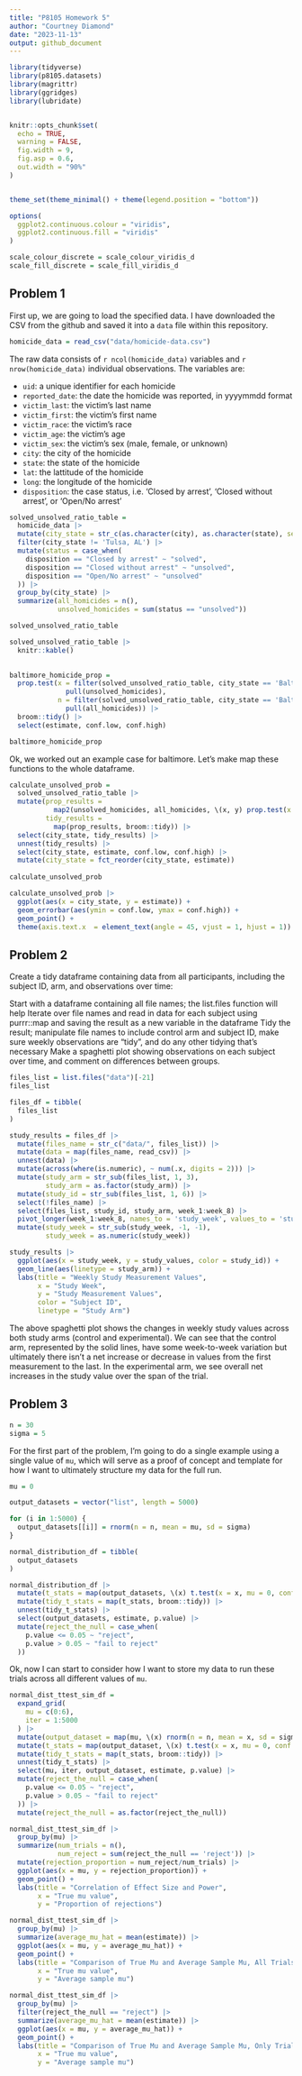 ```yaml
---
title: "P8105 Homework 5"
author: "Courtney Diamond"
date: "2023-11-13"
output: github_document
---
```



```r
library(tidyverse)
library(p8105.datasets)
library(magrittr)
library(ggridges)
library(lubridate)


knitr::opts_chunk$set(
  echo = TRUE,
  warning = FALSE,
  fig.width = 9,
  fig.asp = 0.6,
  out.width = "90%"
)


theme_set(theme_minimal() + theme(legend.position = "bottom"))

options(
  ggplot2.continuous.colour = "viridis",
  ggplot2.continuous.fill = "viridis"
)

scale_colour_discrete = scale_colour_viridis_d
scale_fill_discrete = scale_fill_viridis_d
```


## Problem 1

First up, we are going to load the specified data. I have downloaded the CSV from the github and saved it into a `data` file within this repository.

```r
homicide_data = read_csv("data/homicide-data.csv")
```

The raw data consists of `r ncol(homicide_data)` variables and `r nrow(homicide_data)` individual observations. The variables are: 

* `uid`: a unique identifier for each homicide
* `reported_date`: the date the homicide was reported, in yyyymmdd format
* `victim_last`: the victim's last name
* `victim_first`: the victim's first name
* `victim_race`: the victim's race
* `victim_age`: the victim's age
* `victim_sex`: the victim's sex (male, female, or unknown)
* `city`: the city of the homicide
* `state`: the state of the homicide
* `lat`: the lattitude of the homicide
* `long`: the longitude of the homicide
* `disposition`: the case status, i.e. 'Closed by arrest', 'Closed without arrest', or 'Open/No arrest'



```r
solved_unsolved_ratio_table =
  homicide_data |> 
  mutate(city_state = str_c(as.character(city), as.character(state), sep = ", ")) |> 
  filter(city_state != 'Tulsa, AL') |> 
  mutate(status = case_when(
    disposition == "Closed by arrest" ~ "solved",
    disposition == "Closed without arrest" ~ "unsolved",
    disposition == "Open/No arrest" ~ "unsolved"
  )) |>
  group_by(city_state) |> 
  summarize(all_homicides = n(),
            unsolved_homicides = sum(status == "unsolved"))

solved_unsolved_ratio_table

solved_unsolved_ratio_table |> 
  knitr::kable()
  
```

```r
baltimore_homicide_prop = 
  prop.test(x = filter(solved_unsolved_ratio_table, city_state == 'Baltimore, MD') |>
              pull(unsolved_homicides),
            n = filter(solved_unsolved_ratio_table, city_state == 'Baltimore, MD') |>
              pull(all_homicides)) |> 
  broom::tidy() |> 
  select(estimate, conf.low, conf.high)

baltimore_homicide_prop
```

Ok, we worked out an example case for baltimore. Let's make map these functions to the whole dataframe.  
```r
calculate_unsolved_prob =
  solved_unsolved_ratio_table |> 
  mutate(prop_results = 
           map2(unsolved_homicides, all_homicides, \(x, y) prop.test(x = x, n = y)),
         tidy_results = 
           map(prop_results, broom::tidy)) |> 
  select(city_state, tidy_results) |> 
  unnest(tidy_results) |> 
  select(city_state, estimate, conf.low, conf.high) |> 
  mutate(city_state = fct_reorder(city_state, estimate))
  
calculate_unsolved_prob

calculate_unsolved_prob |> 
  ggplot(aes(x = city_state, y = estimate)) +
  geom_errorbar(aes(ymin = conf.low, ymax = conf.high)) + 
  geom_point() +
  theme(axis.text.x  = element_text(angle = 45, vjust = 1, hjust = 1))


```

## Problem 2

Create a tidy dataframe containing data from all participants, including the subject ID, arm, and observations over time:

Start with a dataframe containing all file names; the list.files function will help
Iterate over file names and read in data for each subject using purrr::map and saving the result as a new variable in the dataframe
Tidy the result; manipulate file names to include control arm and subject ID, make sure weekly observations are “tidy”, and do any other tidying that’s necessary
Make a spaghetti plot showing observations on each subject over time, and comment on differences between groups.

```r
files_list = list.files("data")[-21]
files_list

files_df = tibble(
  files_list
)

study_results = files_df |> 
  mutate(files_name = str_c("data/", files_list)) |> 
  mutate(data = map(files_name, read_csv)) |> 
  unnest(data) |> 
  mutate(across(where(is.numeric), ~ num(.x, digits = 2))) |> 
  mutate(study_arm = str_sub(files_list, 1, 3),
         study_arm = as.factor(study_arm)) |> 
  mutate(study_id = str_sub(files_list, 1, 6)) |> 
  select(!files_name) |> 
  select(files_list, study_id, study_arm, week_1:week_8) |> 
  pivot_longer(week_1:week_8, names_to = 'study_week', values_to = 'study_values') |> 
  mutate(study_week = str_sub(study_week, -1, -1),
         study_week = as.numeric(study_week))

study_results |> 
  ggplot(aes(x = study_week, y = study_values, color = study_id)) + 
  geom_line(aes(linetype = study_arm)) +
  labs(title = "Weekly Study Measurement Values",
       x = "Study Week",
       y = "Study Measurement Values",
       color = "Subject ID",
       linetype = "Study Arm")

```

The above spaghetti plot shows the changes in weekly study values across both study arms (control and experimental). We can see that the control arm, represented by the solid lines, have some week-to-week variation but ultimately there isn't a net increase or decrease in values from the first measurement to the last. In the experimental arm, we see overall net increases in the study value over the span of the trial. 

## Problem 3

```r
n = 30
sigma = 5
```

For the first part of the problem, I'm going to do a single example using a single value of `mu`, which will serve as a proof of concept and template for how I want to ultimately structure my data for the full run. 

```r
mu = 0

output_datasets = vector("list", length = 5000)

for (i in 1:5000) {
  output_datasets[[i]] = rnorm(n = n, mean = mu, sd = sigma)
}

normal_distribution_df = tibble(
  output_datasets
)

normal_distribution_df |> 
  mutate(t_stats = map(output_datasets, \(x) t.test(x = x, mu = 0, conf.level = 0.95))) |> 
  mutate(tidy_t_stats = map(t_stats, broom::tidy)) |> 
  unnest(tidy_t_stats) |> 
  select(output_datasets, estimate, p.value) |> 
  mutate(reject_the_null = case_when(
    p.value <= 0.05 ~ "reject",
    p.value > 0.05 ~ "fail to reject"
  ))
```


Ok, now I can start to consider how I want to store my data to run these trials across all different values of `mu`. 

```r
normal_dist_ttest_sim_df = 
  expand_grid(
    mu = c(0:6),
    iter = 1:5000
  ) |> 
  mutate(output_dataset = map(mu, \(x) rnorm(n = n, mean = x, sd = sigma))) |> 
  mutate(t_stats = map(output_dataset, \(x) t.test(x = x, mu = 0, conf.level = 0.95))) |> 
  mutate(tidy_t_stats = map(t_stats, broom::tidy)) |> 
  unnest(tidy_t_stats) |> 
  select(mu, iter, output_dataset, estimate, p.value) |> 
  mutate(reject_the_null = case_when(
    p.value <= 0.05 ~ "reject",
    p.value > 0.05 ~ "fail to reject"
  )) |> 
  mutate(reject_the_null = as.factor(reject_the_null))

normal_dist_ttest_sim_df |> 
  group_by(mu) |> 
  summarize(num_trials = n(),
            num_reject = sum(reject_the_null == 'reject')) |> 
  mutate(rejection_proportion = num_reject/num_trials) |> 
  ggplot(aes(x = mu, y = rejection_proportion)) + 
  geom_point() + 
  labs(title = "Correlation of Effect Size and Power", 
       x = "True mu value",
       y = "Proportion of rejections") 

normal_dist_ttest_sim_df |> 
  group_by(mu) |> 
  summarize(average_mu_hat = mean(estimate)) |> 
  ggplot(aes(x = mu, y = average_mu_hat)) +
  geom_point() + 
  labs(title = "Comparison of True Mu and Average Sample Mu, All Trials",
       x = "True mu value",
       y = "Average sample mu")

normal_dist_ttest_sim_df |> 
  group_by(mu) |> 
  filter(reject_the_null == "reject") |> 
  summarize(average_mu_hat = mean(estimate)) |> 
  ggplot(aes(x = mu, y = average_mu_hat)) + 
  geom_point() + 
  labs(title = "Comparison of True Mu and Average Sample Mu, Only Trials Where Null Was Rejected",
       x = "True mu value",
       y = "Average sample mu")

```

